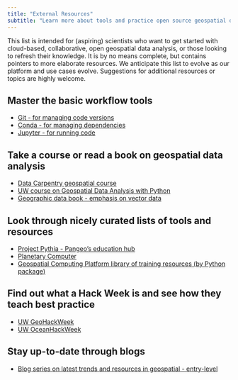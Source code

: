 ```yaml
---
title: "External Resources"
subtitle: "Learn more about tools and practice open source geospatial data science - a list of external resources to get you started"
---
```


This list is intended for (aspiring) scientists who want to get started with cloud-based, collaborative, open geospatial data analysis, or those looking to refresh their knowledge. It is by no means complete, but contains pointers to more elaborate resources. We anticipate this list to evolve as our platform and use cases evolve. Suggestions for additional resources or topics are highly welcome.

## Master the basic workflow tools
* [Git - for managing code versions](https://docs.github.com/en/get-started/quickstart/github-flow)
* [Conda - for managing dependencies](https://docs.conda.io/en/latest/)
* [Jupyter - for running code](https://jupyter.org)

## Take a course or read a book on geospatial data analysis
* [Data Carpentry geospatial course](https://datacarpentry.org/geospatial-workshop/)
* [UW course on Geospatial Data Analysis with Python](https://uwgda-jupyterbook.readthedocs.io/)
* [Geographic data book - emphasis on vector data](https://geographicdata.science/book/intro.html)

## Look through nicely curated lists of tools and resources
* [Project Pythia - Pangeo's education hub](https://projectpythia.org/)
* [Planetary Computer](https://planetarycomputer.microsoft.com/docs/overview/about)
* [Geospatial Computing Platform library of training resources (by Python package)](https://crib.utwente.nl/manual/training-resources/README.html)

## Find out what a Hack Week is and see how they teach best practice
* [UW GeoHackWeek](https://github.com/geohackweek)
* [UW OceanHackWeek](https://github.com/oceanhackweek/)

## Stay up-to-date through blogs
* [Blog series on latest trends and resources in geospatial - entry-level](https://medium.com/@shakasom)
